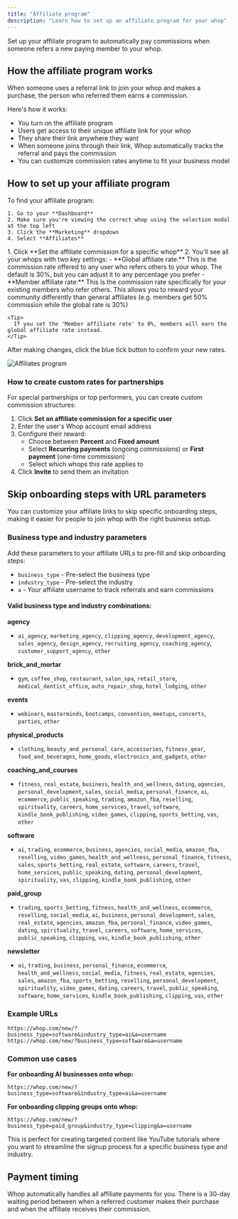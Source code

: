 ```yaml
---
title: "Affiliate program"
description: "Learn how to set up an affiliate program for your whop"
---
```


Set up your affiliate program to automatically pay commissions when someone refers a new paying member to your whop.

## How the affiliate program works

When someone uses a referral link to join your whop and makes a purchase, the person who referred them earns a commission.

Here's how it works:

- You turn on the affiliate program
- Users get access to their unique affiliate link for your whop
- They share their link anywhere they want
- When someone joins through their link, Whop automatically tracks the referral and pays the commission
- You can customize commission rates anytime to fit your business model

## How to set up your affiliate program

<Steps>
  <Step title="Go to your affiliate settings" titleSize="h3">
    To find your affiliate program:

    1. Go to your **Dashboard**
    2. Make sure you're viewing the correct whop using the selection modal at the top left
    3. Click the **Marketing** dropdown
    4. Select **Affiliates**

  </Step>
  <Step title=" Set commission rates for your whop" titleSize="h3">
    1. Click **Set the affiliate commission for a specific whop**
    2. You'll see all your whops with two key settings:
       - **Global affiliate rate:** This is the commission rate offered to any user who refers others to your whop. The default is 30%, but you can adjust it to any percentage you prefer
       - **Member affiliate rate:** This is the commission rate specifically for your existing members who refer others. This allows you to reward your community differently than general affiliates (e.g. members get 50% commission while the global rate is 30%)

    <Tip>
      If you set the 'Member affiliate rate' to 0%, members will earn the global affiliate rate instead.
    </Tip>

  </Step>
  <Step title="Activate your affiliate program" titleSize="h3">
    After making changes, click the blue tick button to confirm your new rates.
  </Step>
</Steps>

![Affiliates program](/apps/docs/how-to-videos/affiliates720p30fps.gif)

### How to create custom rates for partnerships

For special partnerships or top performers, you can create custom commission structures:

1. Click **Set an affiliate commission for a specific user**
2. Enter the user's Whop account email address
3. Configure their reward:
   - Choose between **Percent** and **Fixed amount**
   - Select **Recurring payments** (ongoing commissions) or **First payment** (one-time commission)
   - Select which whops this rate applies to
4. Click **Invite** to send them an invitation

## Skip onboarding steps with URL parameters

You can customize your affiliate links to skip specific onboarding steps, making it easier for people to join whop with the right business setup.

### Business type and industry parameters

Add these parameters to your affiliate URLs to pre-fill and skip onboarding steps:

- `business_type` - Pre-select the business type
- `industry_type` - Pre-select the industry
- `a` - Your affiliate username to track referrals and earn commissions

#### Valid business type and industry combinations:

**agency**

- `ai_agency`, `marketing_agency`, `clipping_agency`, `development_agency`, `sales_agency`, `design_agency`, `recruiting_agency`, `coaching_agency`, `customer_support_agency`, `other`

**brick_and_mortar**

- `gym`, `coffee_shop`, `restaurant`, `salon_spa`, `retail_store`, `medical_dentist_office`, `auto_repair_shop`, `hotel_lodging`, `other`

**events**

- `webinars`, `masterminds`, `bootcamps`, `convention`, `meetups`, `concerts`, `parties`, `other`

**physical_products**

- `clothing`, `beauty_and_personal_care`, `accessories`, `fitness_gear`, `food_and_beverages`, `home_goods`, `electronics_and_gadgets`, `other`

**coaching_and_courses**

- `fitness`, `real_estate`, `business`, `health_and_wellness`, `dating`, `agencies`, `personal_development`, `sales`, `social_media`, `personal_finance`, `ai`, `ecommerce`, `public_speaking`, `trading`, `amazon_fba`, `reselling`, `spirituality`, `careers`, `home_services`, `travel`, `software`, `kindle_book_publishing`, `video_games`, `clipping`, `sports_betting`, `vas`, `other`

**software**

- `ai`, `trading`, `ecommerce`, `business`, `agencies`, `social_media`, `amazon_fba`, `reselling`, `video_games`, `health_and_wellness`, `personal_finance`, `fitness`, `sales`, `sports_betting`, `real_estate`, `software`, `careers`, `travel`, `home_services`, `public_speaking`, `dating`, `personal_development`, `spirituality`, `vas`, `clipping`, `kindle_book_publishing`, `other`

**paid_group**

- `trading`, `sports_betting`, `fitness`, `health_and_wellness`, `ecommerce`, `reselling`, `social_media`, `ai`, `business`, `personal_development`, `sales`, `real_estate`, `agencies`, `amazon_fba`, `personal_finance`, `video_games`, `dating`, `spirituality`, `travel`, `careers`, `software`, `home_services`, `public_speaking`, `clipping`, `vas`, `kindle_book_publishing`, `other`

**newsletter**

- `ai`, `trading`, `business`, `personal_finance`, `ecommerce`, `health_and_wellness`, `social_media`, `fitness`, `real_estate`, `agencies`, `sales`, `amazon_fba`, `sports_betting`, `reselling`, `personal_development`, `spirituality`, `video_games`, `dating`, `careers`, `travel`, `public_speaking`, `software`, `home_services`, `kindle_book_publishing`, `clipping`, `vas`, `other`

### Example URLs

```
https://whop.com/new/?business_type=software&industry_type=ai&a=username
https://whop.com/new/?business_type=software&a=username
```

### Common use cases

**For onboarding AI businesses onto whop:**

```
https://whop.com/new/?business_type=software&industry_type=ai&a=username
```

**For onboarding clipping groups onto whop:**

```
https://whop.com/new/?business_type=paid_group&industry_type=clipping&a=username
```

This is perfect for creating targeted content like YouTube tutorials where you want to streamline the signup process for a specific business type and industry.

## Payment timing

Whop automatically handles all affiliate payments for you. There is a 30-day waiting period between when a referred customer makes their purchase and when the affiliate receives their commission.
